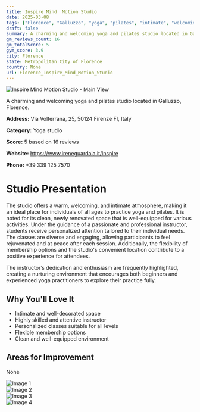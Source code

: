 ```yaml
---
title: Inspire Mind  Motion Studio
date: 2025-03-08
tags: ["Florence", "Galluzzo", "yoga", "pilates", "intimate", "welcoming", "Florence"]  
draft: false
summary: A charming and welcoming yoga and pilates studio located in Galluzzo, Florence.
gm_reviews_count: 16
gm_totalScore: 5
gym_score: 3.9
city: Florence
state: Metropolitan City of Florence
country: None
url: Florence_Inspire_Mind_Motion_Studio
---
```


<div className="aspect-[16/9] relative my-8">
  <img 
    src="https://lh5.googleusercontent.com/p/AF1QipOgkhq7hs73sAyu0Azv6Km76f-rE1s1HPv5ZJA-=w1920-h1080-k-no"
    alt="Inspire Mind  Motion Studio - Main View"
    className="object-cover absolute inset-0 w-full h-full rounded-lg"
  />
</div>

A charming and welcoming yoga and pilates studio located in Galluzzo, Florence.

**Address:** Via Volterrana, 25, 50124 Firenze FI, Italy

**Category:** Yoga studio

**Score:** 5 based on 16 reviews

**Website:** https://www.ireneguardala.it/inspire

**Phone:** +39 339 125 7570

# Studio Presentation

The studio offers a warm, welcoming, and intimate atmosphere, making it an ideal place for individuals of all ages to practice yoga and pilates. It is noted for its clean, newly renovated space that is well-equipped for various activities. Under the guidance of a passionate and professional instructor, students receive personalized attention tailored to their individual needs. The classes are diverse and engaging, allowing participants to feel rejuvenated and at peace after each session. Additionally, the flexibility of membership options and the studio's convenient location contribute to a positive experience for attendees.

The instructor’s dedication and enthusiasm are frequently highlighted, creating a nurturing environment that encourages both beginners and experienced yoga practitioners to explore their practice fully.

## Why You'll Love It

- Intimate and well-decorated space
- Highly skilled and attentive instructor
- Personalized classes suitable for all levels
- Flexible membership options
- Clean and well-equipped environment

## Areas for Improvement

None

<div className="grid grid-cols-1 xl:grid-cols-2 gap-4 my-8">
<div className="aspect-[4/3] relative"><img src="https://lh5.googleusercontent.com/p/AF1QipPqbm4wWpCrd687PmbWHirrwDgNXPthINmUwEem=w1920-h1080-k-no" alt="Image 1" className="object-cover absolute inset-0 w-full h-full rounded-lg" /></div>
<div className="aspect-[4/3] relative"><img src="https://lh5.googleusercontent.com/p/AF1QipPsPBBVPPaNz9Lik1qD2oOfNmeINs_p4rE9-8FT=w1920-h1080-k-no" alt="Image 2" className="object-cover absolute inset-0 w-full h-full rounded-lg" /></div>
<div className="aspect-[4/3] relative"><img src="https://lh5.googleusercontent.com/p/AF1QipPL-8GHcaoNXURWYHVL0ILcLB2-y0DaNPQdvTwi=w1920-h1080-k-no" alt="Image 3" className="object-cover absolute inset-0 w-full h-full rounded-lg" /></div>
<div className="aspect-[4/3] relative"><img src="https://lh5.googleusercontent.com/p/AF1QipNU256Yz59pv2BkwL7lzloZM_wGfx_7ZwHLPhnc=w1920-h1080-k-no" alt="Image 4" className="object-cover absolute inset-0 w-full h-full rounded-lg" /></div>
</div>